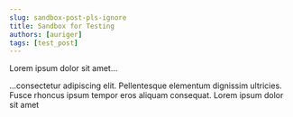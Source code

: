 ```yaml
---
slug: sandbox-post-pls-ignore
title: Sandbox for Testing
authors: [auriger]
tags: [test_post]
---
```


Lorem ipsum dolor sit amet...

<!-- truncate -->

...consectetur adipiscing elit. Pellentesque elementum dignissim ultricies. Fusce rhoncus ipsum tempor eros aliquam consequat. Lorem ipsum dolor sit amet
